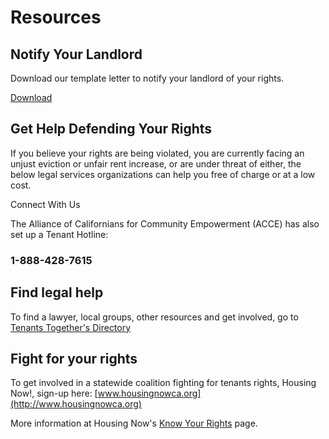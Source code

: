 
# Resources

## Notify Your Landlord

Download our template letter to notify your landlord of your rights.

<a class="download" href="/template-letter.docx" download>Download</a>

## Get Help Defending Your Rights

If you believe your rights are being violated, you are currently facing an unjust eviction or unfair rent increase, or are under threat of either, the below legal services organizations can help you free of charge or at a low cost.

<PrimaryButton to="/getHelp">Connect With Us</PrimaryButton>

The Alliance of Californians for Community Empowerment (ACCE) has also set up a Tenant Hotline:
<h3>1-888-428-7615</h3>


## Find legal help
To find a lawyer, local groups, other resources and get involved, go to [Tenants Together's Directory](http://www.tenantstogether.org/resource-directory)

## Fight for your rights
To get involved in a statewide coalition fighting for tenants rights,  Housing Now!, sign-up here: [www.housingnowca.org](http://www.housingnowca.org)

More information at Housing Now's [Know Your Rights](https://www.housingnowca.org/knowyourrights) page.
